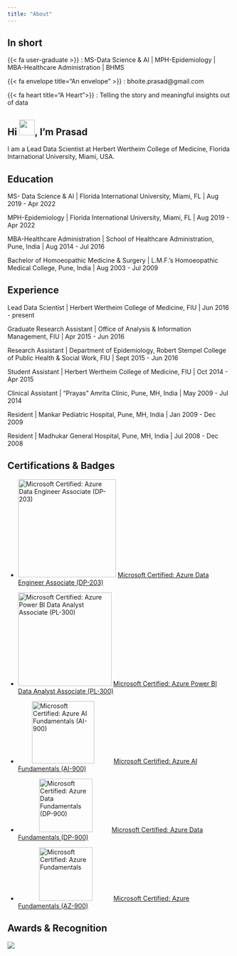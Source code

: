 ```yaml
---
title: "About"
---
```


## In short

{{< fa user-graduate >}} : MS-Data Science & AI | MPH-Epidemiology | MBA-Healthcare Administration | BHMS

{{< fa envelope title="An envelope" >}} : bhoite.prasad@gmail.com

{{< fa heart title="A Heart">}} : Telling the story and meaningful insights out of data


## Hi  <img src="https://media.giphy.com/media/hvRJCLFzcasrR4ia7z/giphy.gif" width="35">, I'm Prasad

I am a Lead Data Scientist at Herbert Wertheim College of Medicine, Florida Intarnational University, Miami, USA.

## Education

MS- Data Science & AI \| Florida International University, Miami, FL \|  Aug 2019 - Apr 2022

MPH-Epidemiology \| Florida International University, Miami, FL \|  Aug 2019 - Apr 2022

MBA-Healthcare Administration \| School of Healthcare Administration, Pune, India \| Aug 2014 - Jul 2016

Bachelor of Homoeopathic Medicine & Surgery \| L.M.F.'s Homoeopathic Medical College, Pune, India \| Aug 2003 - Jul 2009

## Experience

Lead Data Scientist \| Herbert Wertheim College of Medicine, FIU \| Jun 2016 - present

Graduate Research Assistant \| Office of Analysis & Information Management, FIU \| Apr 2015 - Jun 2016

Research Assistant \| Department of Epidemiology, Robert Stempel College of Public Health & Social Work, FIU \| Sept 2015 - Jun 2016

Student Assistant \| Herbert Wertheim College of Medicine, FIU \| Oct 2014 - Apr 2015

Clinical Assistant \| "Prayas" Amrita Clinic, Pune, MH, India \| May 2009 - Jul 2014

Resident \| Mankar Pediatric Hospital, Pune, MH, India \| Jan 2009 - Dec 2009

Resident \| Madhukar General Hospital, Pune, MH, India \| Jul 2008 - Dec 2008







## Certifications & Badges

- <a href="https://learn.microsoft.com/api/credentials/share/en-us/PrasadBhoite-6955/602678976B03E6EF?sharingId=A37ED2CA2783347"><img src="images/AZ Data Engineer Badge.png" alt="Microsoft Certified: Azure Data Engineer Associate (DP-203)" width="220"></a> 
[Microsoft Certified: Azure Data Engineer Associate (DP-203)](https://learn.microsoft.com/api/credentials/share/en-us/PrasadBhoite-6955/602678976B03E6EF?sharingId=A37ED2CA2783347)

- <a href="https://learn.microsoft.com/api/credentials/share/en-us/PrasadBhoite-6955/9AC7641C7A24B35?sharingId=A37ED2CA2783347"><img src="images/Azure PBI Data Analyst Badge.png" alt="Microsoft Certified: Azure Power BI Data Analyst Associate (PL-300)" width="210"></a> 
[Microsoft Certified: Azure Power BI Data Analyst Associate (PL-300)](https://learn.microsoft.com/api/credentials/share/en-us/PrasadBhoite-6955/9AC7641C7A24B35?sharingId=A37ED2CA2783347)

- &nbsp;&nbsp;&nbsp;&nbsp;&nbsp;&nbsp;&nbsp;&nbsp;<a href="https://learn.microsoft.com/api/credentials/share/en-us/PrasadBhoite-6955/DFA8F5F9A48D7E74?sharingId=A37ED2CA2783347"><img src="images/Azure AI fundamentals badge.jpeg" alt="Microsoft Certified: Azure AI Fundamentals (AI-900)" width="140"></a> 
&nbsp;&nbsp;&nbsp;&nbsp;&nbsp;&nbsp;&nbsp;&nbsp;&nbsp;&nbsp;[Microsoft Certified: Azure AI Fundamentals (AI-900)](https://learn.microsoft.com/api/credentials/share/en-us/PrasadBhoite-6955/DFA8F5F9A48D7E74?sharingId=A37ED2CA2783347)

- &nbsp;&nbsp;&nbsp;&nbsp;&nbsp;&nbsp;&nbsp;&nbsp;&nbsp;&nbsp;&nbsp;&nbsp;<a href="https://learn.microsoft.com/api/credentials/share/en-us/PrasadBhoite-6955/8D667324EC003737?sharingId=A37ED2CA2783347"><img src="images/Azure Data Fundamentals Badge.png" alt="Microsoft Certified: Azure Data Fundamentals (DP-900)" width="120"></a>
&nbsp;&nbsp;&nbsp;&nbsp;&nbsp;&nbsp;&nbsp;&nbsp;&nbsp;&nbsp;[Microsoft Certified: Azure Data Fundamentals (DP-900)](https://learn.microsoft.com/api/credentials/share/en-us/PrasadBhoite-6955/8D667324EC003737?sharingId=A37ED2CA2783347)

- &nbsp;&nbsp;&nbsp;&nbsp;&nbsp;&nbsp;&nbsp;&nbsp;&nbsp;&nbsp;&nbsp;&nbsp;<a href="https://learn.microsoft.com/api/credentials/share/en-us/PrasadBhoite-6955/B33899F3DF49BEB9?sharingId=A37ED2CA2783347"><img src="images/Azure Fundamentals Badge.png" alt="Microsoft Certified: Azure Fundamentals" width="120"></a> 
&nbsp;&nbsp;&nbsp;&nbsp;&nbsp;&nbsp;&nbsp;&nbsp;&nbsp;&nbsp; [Microsoft Certified: Azure Fundamentals (AZ-900)](https://learn.microsoft.com/api/credentials/share/en-us/PrasadBhoite-6955/B33899F3DF49BEB9?sharingId=A37ED2CA2783347)



## Awards & Recognition
![](images/RISE_Award.jpeg)

